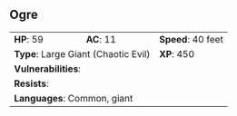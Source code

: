 ## Ogre {#monster-ogre}

```{=html}
<table class="table table-striped">
    <tbody>
        <tr>                    
            <td><b>HP</b>: 59</td>
            <td><b>AC</b>: 11</td>
            <td><b>Speed</b>: 40 feet</td>
        </tr>
        <tr>
            <td colspan="2"><b>Type</b>: Large Giant (Chaotic Evil)</td>
            <td><b>XP</b>: 450</td>
        </tr>
        <tr>
            <td colspan="3"><b>Vulnerabilities</b>: </td>
        </tr>
        <tr>
            <td colspan="3"><b>Resists</b>: </td>
        </tr>
        <tr>
            <td colspan="3"><b>Languages</b>: Common, giant</td>
        </tr>
    </tbody>
</table>
```